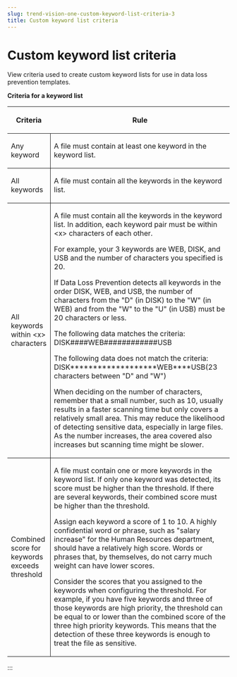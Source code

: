 ```yaml
---
slug: trend-vision-one-custom-keyword-list-criteria-3
title: Custom keyword list criteria
---
```

# Custom keyword list criteria

View criteria used to create custom keyword lists for use in data loss prevention templates.

**Criteria for a keyword list**

<table>
<colgroup>
<col style="width: 19%" />
<col style="width: 81%" />
</colgroup>
<thead>
<tr>
<th><p>Criteria</p></th>
<th><p>Rule</p></th>
</tr>
</thead>
<tbody>
<tr>
<td style="border-bottom-width: 1px; border-bottom-style: solid; border-right-width: 1px; border-right-style: solid">Any keyword</td>
<td style="border-bottom-width: 1px; border-bottom-style: solid"><p>A file must contain at least one keyword in the keyword list.</p></td>
</tr>
<tr>
<td style="border-bottom-width: 1px; border-bottom-style: solid; border-right-width: 1px; border-right-style: solid"><p>All keywords</p></td>
<td style="border-bottom-width: 1px; border-bottom-style: solid"><p>A file must contain all the keywords in the keyword list.</p></td>
</tr>
<tr>
<td style="border-bottom-width: 1px; border-bottom-style: solid; border-right-width: 1px; border-right-style: solid"><p>All keywords within &lt;x&gt; characters</p></td>
<td style="border-bottom-width: 1px; border-bottom-style: solid"><p>A file must contain all the keywords in the keyword list. In addition, each keyword pair must be within &lt;x&gt; characters of each other.</p>
<p>For example, your 3 keywords are WEB, DISK, and USB and the number of characters you specified is 20.</p>
<p>If Data Loss Prevention detects all keywords in the order DISK, WEB, and USB, the number of characters from the "D" (in DISK) to the "W" (in WEB) and from the "W" to the "U" (in USB) must be 20 characters or less.</p>
<p>The following data matches the criteria: DISK####WEB############USB</p>
<p>The following data does not match the criteria: DISK*******************WEB****USB(23 characters between "D" and "W")</p>
<p>When deciding on the number of characters, remember that a small number, such as 10, usually results in a faster scanning time but only covers a relatively small area. This may reduce the likelihood of detecting sensitive data, especially in large files. As the number increases, the area covered also increases but scanning time might be slower.</p></td>
</tr>
<tr>
<td style="border-right-width: 1px; border-right-style: solid"><p>Combined score for keywords exceeds threshold</p></td>
<td><p>A file must contain one or more keywords in the keyword list. If only one keyword was detected, its score must be higher than the threshold. If there are several keywords, their combined score must be higher than the threshold.</p>
<p>Assign each keyword a score of 1 to 10. A highly confidential word or phrase, such as "salary increase" for the Human Resources department, should have a relatively high score. Words or phrases that, by themselves, do not carry much weight can have lower scores.</p>
<p>Consider the scores that you assigned to the keywords when configuring the threshold. For example, if you have five keywords and three of those keywords are high priority, the threshold can be equal to or lower than the combined score of the three high priority keywords. This means that the detection of these three keywords is enough to treat the file as sensitive.</p></td>
</tr>
</tbody>
</table>
:::
